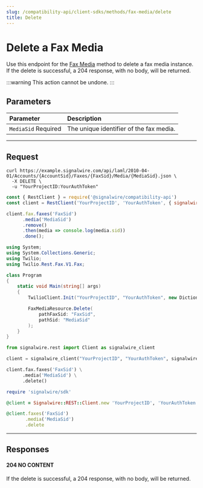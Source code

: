 ```yaml
---
slug: /compatibility-api/client-sdks/methods/fax-media/delete
title: Delete
---
```


# Delete a Fax Media

Use this endpoint for the [Fax Media](./index.mdx) method to delete a fax media instance. 
If the delete is successful, a 204 response, with no body, will be returned. 

:::warning 
This action cannot be undone.
:::

## Parameters

| Parameter                                             | Description                             |
| :---------------------------------------------------- | :-------------------------------------- |
| `MediaSid` <span className="required-arg">Required</span> | The unique identifier of the fax media. |

---

## Request

<Tabs groupId="compatibility-sdks">

<TabItem value="shell" label="cURL">

```shell
curl https://example.signalwire.com/api/laml/2010-04-01/Accounts/{AccountSid}/Faxes/{FaxSid}/Media/{MediaSid}.json \
  -X DELETE \
  -u "YourProjectID:YourAuthToken"
```

</TabItem>

<TabItem value="node" label="Node.js">

```javascript
const { RestClient } = require('@signalwire/compatibility-api')
const client = RestClient('YourProjectID', 'YourAuthToken', { signalwireSpaceUrl: 'example.signalwire.com' })

client.fax.faxes('FaxSid')
      .media('MediaSid')
      .remove()
      .then(media => console.log(media.sid))
      .done();
```

</TabItem>

<TabItem value="csharp" label="C#">

```csharp
using System;
using System.Collections.Generic;
using Twilio;
using Twilio.Rest.Fax.V1.Fax;

class Program
{
    static void Main(string[] args)
    {
        TwilioClient.Init("YourProjectID", "YourAuthToken", new Dictionary<string, object> { ["signalwireSpaceUrl"] = "{SPACE}.signalwire.com" });

        FaxMediaResource.Delete(
            pathFaxSid: "FaxSid",
            pathSid: "MediaSid"
        );
    }
}
```

</TabItem>

<TabItem value="python" label="Python">

```python
from signalwire.rest import Client as signalwire_client

client = signalwire_client("YourProjectID", "YourAuthToken", signalwire_space_url = 'example.signalwire.com')

client.fax.faxes('FaxSid') \
      .media('MediaSid') \
      .delete()
```

</TabItem>

<TabItem value="ruby" label="Ruby">

```ruby
require 'signalwire/sdk'

@client = Signalwire::REST::Client.new 'YourProjectID', 'YourAuthToken', signalwire_space_url: "example.signalwire.com"

@client.faxes('FaxSid')
       .media('MediaSid')
       .delete
```

</TabItem>

</Tabs>

---

## Responses

<h4><span class="badge badge--success">204</span> NO CONTENT</h4>

If the delete is successful, a 204 response, with no body, will be returned. 